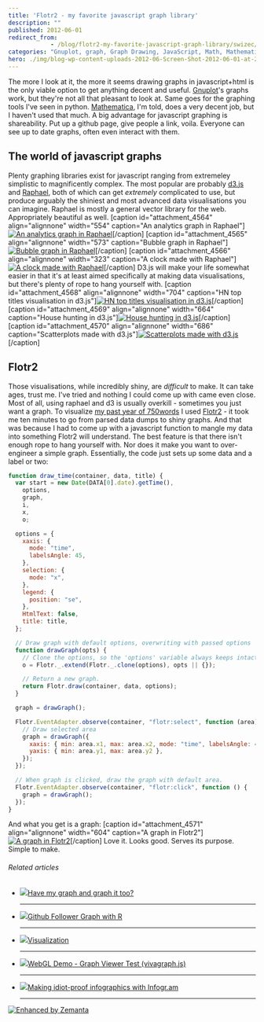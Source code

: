 ```yaml
---
title: 'Flotr2 - my favorite javascript graph library'
description: ""
published: 2012-06-01
redirect_from: 
            - /blog/flotr2-my-favorite-javascript-graph-library/swizec/4558
categories: "Gnuplot, graph, Graph Drawing, JavaScript, Math, Mathematica, Raphael, Uncategorized"
hero: ./img/blog-wp-content-uploads-2012-06-Screen-Shot-2012-06-01-at-2.41.59-PM.png
---
```

The more I look at it, the more it seems drawing graphs in javascript+html is the only viable option to get anything decent and useful. [Gnuplot](http://www.gnuplot.info/ "Gnuplot")&#x27;s graphs work, but they&#x27;re not all that pleasant to look at. Same goes for the graphing tools I&#x27;ve seen in python. [Mathematica](http://www.wolfram.com/products/mathematica/ "Mathematica"), I&#x27;m told, does a very decent job, but I haven&#x27;t used that much. A big advantage for javascript graphing is shareability. Put up a github page, give people a link, voila. Everyone can see up to date graphs, often even interact with them.

## The world of javascript graphs

Plenty graphing libraries exist for javascript ranging from extremeley simplistic to magnificently complex. The most popular are probably [d3.js](http://d3js.org/) and [Raphael](http://raphaeljs.com/), both of which can get _extremely_ complicated to use, but produce arguably the shiniest and most advanced data visualisations you can imagine. Raphael is mostly a general vector library for the web. Appropriately beautiful as well. \[caption id=&quot;attachment_4564&quot; align=&quot;alignnone&quot; width=&quot;554&quot; caption=&quot;An analytics graph in Raphael&quot;][![An analytics graph in Raphael](http://swizec.com/blog/wp-content/uploads/2012/06/Screen-Shot-2012-06-01-at-2.41.59-PM.png "An analytics graph in Raphael")](./img/blog-wp-content-uploads-2012-06-Screen-Shot-2012-06-01-at-2.41.59-PM.png)\[/caption] \[caption id=&quot;attachment_4565&quot; align=&quot;alignnone&quot; width=&quot;573&quot; caption=&quot;Bubble graph in Raphael&quot;][![Bubble graph in Raphael](http://swizec.com/blog/wp-content/uploads/2012/06/Screen-Shot-2012-06-01-at-2.42.12-PM.png "Bubble graph in Raphael")](./img/blog-wp-content-uploads-2012-06-Screen-Shot-2012-06-01-at-2.42.12-PM.png)\[/caption] \[caption id=&quot;attachment_4566&quot; align=&quot;alignnone&quot; width=&quot;323&quot; caption=&quot;A clock made with Raphael&quot;][![A clock made with Raphael](http://swizec.com/blog/wp-content/uploads/2012/06/Screen-Shot-2012-06-01-at-2.42.31-PM.png "A clock made with Raphael")](./img/blog-wp-content-uploads-2012-06-Screen-Shot-2012-06-01-at-2.42.31-PM.png)\[/caption] D3.js will make your life somewhat easier in that it&#x27;s at least aimed specifically at making data visualisations, but there&#x27;s plenty of rope to hang yourself with. \[caption id=&quot;attachment_4568&quot; align=&quot;alignnone&quot; width=&quot;704&quot; caption=&quot;HN top titles visualisation in d3.js&quot;][![HN top titles visualisation in d3.js](http://swizec.com/blog/wp-content/uploads/2012/06/Screen-Shot-2012-06-01-at-3.03.35-PM.png "HN top titles visualisation in d3.js")](./img/blog-wp-content-uploads-2012-06-Screen-Shot-2012-06-01-at-3.03.35-PM.png)\[/caption] \[caption id=&quot;attachment_4569&quot; align=&quot;alignnone&quot; width=&quot;664&quot; caption=&quot;House hunting in d3.js&quot;][![House hunting in d3.js](http://swizec.com/blog/wp-content/uploads/2012/06/Screen-Shot-2012-06-01-at-2.46.31-PM.png "House hunting in d3.js")](./img/blog-wp-content-uploads-2012-06-Screen-Shot-2012-06-01-at-2.46.31-PM.png)\[/caption] \[caption id=&quot;attachment_4570&quot; align=&quot;alignnone&quot; width=&quot;686&quot; caption=&quot;Scatterplots made with d3.js&quot;][![Scatterplots made with d3.js](http://swizec.com/blog/wp-content/uploads/2012/06/Screen-Shot-2012-06-01-at-2.46.53-PM.png "Scatterplots made with d3.js")](./img/blog-wp-content-uploads-2012-06-Screen-Shot-2012-06-01-at-2.46.53-PM.png)\[/caption]

## Flotr2

Those visualisations, while incredibly shiny, are _difficult_ to make. It can take ages, trust me. I&#x27;ve tried and nothing I could come up with came even close. Most of all, using raphael and d3 is usually overkill - sometimes you just want a graph. To visualize [my past year of 750words](http://swizec.com/blog/a-year-of-750words-com-with-shiny-graphs/swizec/4378 "A year of 750words.com – with shiny graphs") I used [Flotr2](http://humblesoftware.com/flotr2/) - it took me ten minutes to go from parsed data dumps to shiny graphs. And that was because I had to come up with a javascript function to mangle my data into something Flotr2 will understand. The best feature is that there isn&#x27;t enough rope to hang yourself with. Nor does it make you want to over-engineer a simple graph. Essentially, the code just sets up some data and a label or two:

```javascript
function draw_time(container, data, title) {
  var start = new Date(DATA[0].date).getTime(),
    options,
    graph,
    i,
    x,
    o;

  options = {
    xaxis: {
      mode: "time",
      labelsAngle: 45,
    },
    selection: {
      mode: "x",
    },
    legend: {
      position: "se",
    },
    HtmlText: false,
    title: title,
  };

  // Draw graph with default options, overwriting with passed options
  function drawGraph(opts) {
    // Clone the options, so the 'options' variable always keeps intact.
    o = Flotr._.extend(Flotr._.clone(options), opts || {});

    // Return a new graph.
    return Flotr.draw(container, data, options);
  }

  graph = drawGraph();

  Flotr.EventAdapter.observe(container, "flotr:select", function (area) {
    // Draw selected area
    graph = drawGraph({
      xaxis: { min: area.x1, max: area.x2, mode: "time", labelsAngle: 45 },
      yaxis: { min: area.y1, max: area.y2 },
    });
  });

  // When graph is clicked, draw the graph with default area.
  Flotr.EventAdapter.observe(container, "flotr:click", function () {
    graph = drawGraph();
  });
}
```

And what you get is a graph: \[caption id=&quot;attachment_4571&quot; align=&quot;alignnone&quot; width=&quot;604&quot; caption=&quot;A graph in Flotr2&quot;][![A graph in Flotr2](http://swizec.com/blog/wp-content/uploads/2012/06/Screen-Shot-2012-06-01-at-2.58.02-PM.png "A graph in Flotr2")](./img/blog-wp-content-uploads-2012-06-Screen-Shot-2012-06-01-at-2.58.02-PM.png)\[/caption] Love it. Looks good. Serves its purpose. Simple to make.

###### Related articles

- [![](http://i.zemanta.com/noimg_05_80_80.jpg)](http://ask.metafilter.com/215379/Have-my-graph-and-graph-it-too)[Have my graph and graph it too?](http://ask.metafilter.com/215379/Have-my-graph-and-graph-it-too)

  ***

- [![](http://i.zemanta.com/89526314_80_80.jpg)](http://www.r-bloggers.com/github-follower-graph-with-r/)[Github Follower Graph with R](http://www.r-bloggers.com/github-follower-graph-with-r/)

  ***

- [![](http://i.zemanta.com/noimg_02_80_80.jpg)](http://the.taoofmac.com/space/infoviz)[Visualization](http://the.taoofmac.com/space/infoviz)

  ***

- [![](http://i.zemanta.com/noimg_09_80_80.jpg)](http://www.webgl.com/2012/05/webgl-demo-graph-viewer-test-vivagraph-js/)[WebGL Demo - Graph Viewer Test (vivagraph.js)](http://www.webgl.com/2012/05/webgl-demo-graph-viewer-test-vivagraph-js/)

  ***

- [![](http://i.zemanta.com/91372938_80_80.jpg)](http://arstechnica.com/business/2012/05/making-idiot-proof-infographics-with-infogr-am/)[Making idiot-proof infographics with Infogr.am](http://arstechnica.com/business/2012/05/making-idiot-proof-infographics-with-infogr-am/)

  ***

[![Enhanced by Zemanta](http://img.zemanta.com/zemified_e.png?x-id=5580d959-40bd-49d9-87ad-b9e911728ddb)](http://www.zemanta.com/?px "Enhanced by Zemanta")
